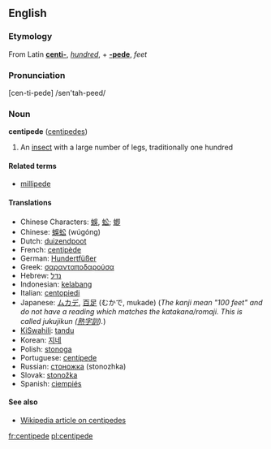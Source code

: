 ==English==

===Etymology===
From Latin '''[[centi-]]''', ''[[hundred]]'', + '''[[-pede]]''', ''feet''

===Pronunciation===
[cen-ti-pede] /sen'tah-peed/

===Noun===
'''centipede''' ([[centipedes]])
# An [[insect]] with a large number of legs, traditionally one hundred

====Related terms====
*[[millipede]]

====Translations====
*Chinese Characters: [[蜈]], [[蚣]]; [[蝍]]
*Chinese: [[蜈蚣]] (wúgóng)
*Dutch: [[duizendpoot]] {{m}}
*French: [[centipède]] {{m}}
*German: [[Hundertfüßer]] {{m}}
*Greek: [[σαρανταποδαρούσα]] {{f}}
*Hebrew: [[נדל]] {{m}}
*Indonesian: [[kelabang]]
*Italian: [[centopiedi]] {{m}}
*Japanese: [[ムカデ]], [[百足]] (むかで, mukade) (''The kanji mean "100 feet" and do not have a reading which matches the katakana/romaji. This is called jukujikun ([[熟字訓]]).'')
*[[KiSwahili]]: [[tandu]]
*Korean: [[지네]]
*Polish: [[stonoga]] {{f}}
*Portuguese: [[centípede]] {{m}}
*Russian: [[стоножка]] {{f}} (stonozhka)
*Slovak: [[stonožka#Slovak|stonožka]] {{f}}
*Spanish: [[ciempiés]] {{m}}

====See also====
*[[w:Centipede|Wikipedia article on centipedes]]

[[fr:centipede]]
[[pl:centipede]]